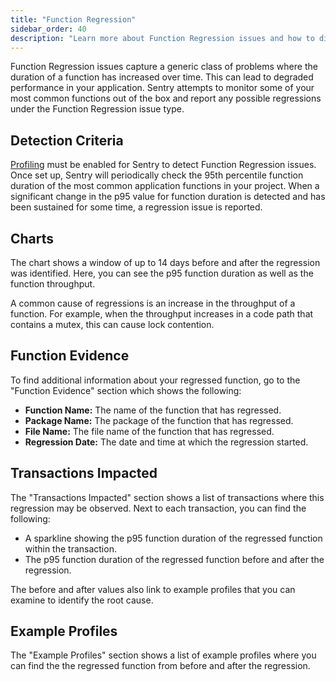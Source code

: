 ```yaml
---
title: "Function Regression"
sidebar_order: 40
description: "Learn more about Function Regression issues and how to diagnose and fix them."
---
```


Function Regression issues capture a generic class of problems where the duration of a function has increased over time. This can lead to degraded performance in your application. Sentry attempts to monitor some of your most common functions out of the box and report any possible regressions under the Function Regression issue type.

## Detection Criteria

[Profiling](/product/profiling) must be enabled for Sentry to detect Function Regression issues. Once set up, Sentry will periodically check the 95th percentile function duration of the most common application functions in your project. When a significant change in the p95 value for function duration is detected and has been sustained for some time, a regression issue is reported.

## Charts

The chart shows a window of up to 14 days before and after the regression was identified. Here, you can see the p95 function duration as well as the function throughput.

A common cause of regressions is an increase in the throughput of a function. For example, when the throughput increases in a code path that contains a mutex, this can cause lock contention.

## Function Evidence

To find additional information about your regressed function, go to the "Function Evidence" section which shows the following:

- **Function Name:** The name of the function that has regressed.
- **Package Name:** The package of the function that has regressed.
- **File Name:** The file name of the function that has regressed.
- **Regression Date:** The date and time at which the regression started.

## Transactions Impacted

The "Transactions Impacted" section shows a list of transactions where this regression may be observed. Next to each transaction, you can find the following:

- A sparkline showing the p95 function duration of the regressed function within the transaction.
- The p95 function duration of the regressed function before and after the regression.

The before and after values also link to example profiles that you can examine to identify the root cause.

## Example Profiles

The "Example Profiles" section shows a list of example profiles where you can find the the regressed function from before and after the regression.
